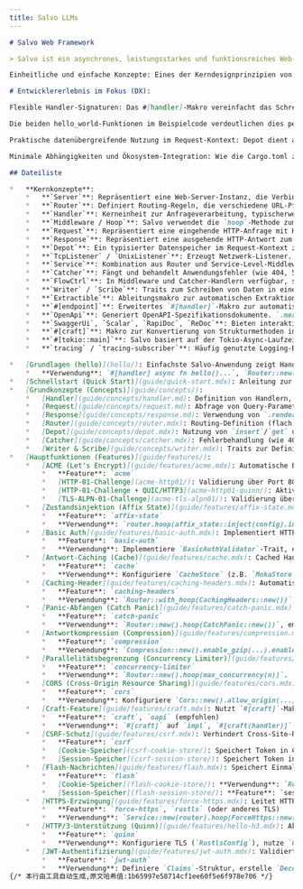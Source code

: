 ```yaml
---
title: Salvo LLMs
---
```


```markdown
# Salvo Web Framework

> Salvo ist ein asynchrones, leistungsstarkes und funktionsreiches Web-Server-Framework, das in Rust entwickelt wurde. Es zeichnet sich durch ein einfaches, modulares Design aus, ist leicht zu bedienen und zu erweitern, und bietet leistungsfähige Funktionen wie Routing, Middleware (Hoop), Datenextraktion, WebSocket, TLS (mit Hot-Reload für OpenSSL/Rustls-Zertifikate), HTTP/3, automatische ACME-Zertifikatsverwaltung, verschiedene Reverse-Proxy-Strategien, Request-Timeout-Steuerung, benutzerdefinierte Fehlerbehandlung (Catcher), OpenAPI-Unterstützung und mehr.

Einheitliche und einfache Konzepte: Eines der Kerndesignprinzipien von Salvo ist die Vereinheitlichung von Handlern (Handler) und Middleware. Beide implementieren das Handler-Trait und sind dafür verantwortlich, Anfragen (Request) zu verarbeiten und möglicherweise Antworten (Response) zu modifizieren. Diese Vereinheitlichung reduziert die Anzahl der zu erlernenden Konzepte und macht das Framework leichter verständlich und nutzbar. Middleware wird über spezifische Routing-Methoden (wie hoop) angewendet.

# Entwicklererlebnis im Fokus (DX):

Flexible Handler-Signaturen: Das #[handler]-Makro vereinfacht das Schreiben von Handlern erheblich. Entwickler müssen sich nicht um eine vollständige Parameterliste oder feste Reihenfolge kümmern. Es genügt, die tatsächlich benötigten Parameter (wie &mut Request, &mut Depot, &mut Response) in der Funktionssignatur zu deklarieren – ungenutzte können weggelassen und die Reihenfolge beliebig gewählt werden. Dies vereinfacht den Code und konzentriert ihn auf die Geschäftslogik.

Die beiden hello_world-Funktionen im Beispielcode verdeutlichen dies perfekt: Eine verwendet die vollständige Signatur (wobei ungenutzte Parameter mit einem Unterstrich markiert sind), während die andere nur den notwendigen &mut Response behält.

Praktische datenübergreifende Nutzung im Request-Kontext: Depot dient als temporärer Datenspeicher während der Lebensdauer einer Anfrage. Middleware und Handler können über Depot Informationen austauschen (z.B. speichert eine Authentifizierungs-Middleware Benutzerdaten, die nachfolgende Handler auslesen).

Minimale Abhängigkeiten und Ökosystem-Integration: Wie die Cargo.toml zeigt, hat eine grundlegende Salvo-Anwendung nur wenige Kernabhängigkeiten und nutzt etablierte Bibliotheken wie tokio (asynchrone Laufzeitumgebung) und tracing (Logging/Tracing), anstatt das Rad neu zu erfinden.

## Dateiliste

*   **Kernkonzepte**:
    *   **`Server`**: Repräsentiert eine Web-Server-Instanz, die Verbindungen entgegennimmt und Anfragen verarbeitet.
    *   **`Router`**: Definiert Routing-Regeln, die verschiedene URL-Pfade und HTTP-Methoden auf entsprechende Handler abbilden. Unterstützt Pfadparameter (`{name}` oder `{id:num}`), Wildcards (`{*rest}`, `{**rest}`) sowie komplexere Matches über `.host()` oder `.filter_fn()`. `.push()` fügt Sub-Routen hinzu, `.then()` dient für bedingtes Routing.
    *   **`Handler`**: Kerneinheit zur Anfrageverarbeitung, typischerweise eine asynchrone Funktion. Das `#[handler]`-Makro wandelt Funktionen bequem in Handler um und erlaubt das Weglassen oder Neuordnen von Parametern (`Request`, `Depot`, `Response`, `FlowCtrl`). Handler können auch als Middleware oder Fehlerbehandler dienen. Sie können direkt Typen zurückgeben, die `Writer` oder `Scribe` implementieren, oder `Result<T, E>` (wobei T und E beide `Writer` implementieren).
    *   **`Middleware / Hoop`**: Salvo verwendet die `hoop`-Methode zum Hinzufügen von Middleware. Middleware sind logische Einheiten, die ausgeführt werden, bevor eine Anfrage den finalen Handler erreicht oder eine Antwort an den Client zurückgesendet wird.
    *   **`Request`**: Repräsentiert eine eingehende HTTP-Anfrage mit Headern, Methode, Pfad, Query-Parametern, Body etc. Bietet diverse `.parse_*()` und `.extract()`-Methoden zur Datenextraktion in stark typisierte Strukturen. `.file()` und `.files()` verarbeiten Dateiuploads. `.remote_addr()` ermittelt die Client-Adresse.
    *   **`Response`**: Repräsentiert eine ausgehende HTTP-Antwort zum Setzen von Statuscode (`.status_code()`), Headern (`.headers_mut()`, `.add_header()`), Body etc. Die `.render()`-Methode erleichtert das Setzen des Antwort-Bodys (Text, HTML, JSON, Redirects etc.). `.channel()` ermöglicht Streaming-Antworten.
    *   **`Depot`**: Ein typisierter Datenspeicher im Request-Kontext zum Austausch von Daten zwischen Handlern und Middleware. Verwendet `.insert("key", value)`/`.get::<T>("key")` oder `.inject(value)`/`.obtain::<T>()`.
    *   **`TcpListener` / `UnixListener`**: Erzeugt Netzwerk-Listener. `.bind().await` liefert einen `Acceptor`. Unterstützt TLS-Konfiguration via `.rustls()`, `.openssl()`, `.native_tls()`, `.acme()` für automatische Zertifikatsverwaltung und `.quinn()` für QUIC/HTTP3. `.join()` kombiniert mehrere Listener.
    *   **`Service`**: Kombination aus Router und Service-Level-Middleware/Catchers. `Service::new(router)`.
    *   **`Catcher`**: Fängt und behandelt Anwendungsfehler (wie 404, 500). Wird via `Service::catcher()` hinzugefügt. Unterstützt `hoop` zur Anpassung der Fehlerbehandlung.
    *   **`FlowCtrl`**: In Middleware und Catcher-Handlern verfügbar, steuert den Anfrageverarbeitungsfluss (z.B. `ctrl.skip_rest()`).
    *   **`Writer` / `Scribe`**: Traits zum Schreiben von Daten in eine `Response`.
    *   **`Extractible`**: Ableitungsmakro zur automatischen Extraktion von Daten aus verschiedenen Request-Quellen in eine Struktur.
    *   **`#[endpoint]`**: Erweitertes `#[handler]`-Makro zur automatischen Generierung von OpenAPI-Dokumentationsinformationen.
    *   **`OpenApi`**: Generiert OpenAPI-Spezifikationsdokumente. `.merge_router()` sammelt Routing-Informationen. `.into_router()` erzeugt einen Router, der die JSON-Spezifikation bereitstellt.
    *   **`SwaggerUi`, `Scalar`, `RapiDoc`, `ReDoc`**: Bieten interaktive UIs für OpenAPI-Dokumentation.
    *   **`#[craft]`**: Makro zur Konvertierung von Strukturmethoden in Handler oder Endpoint, vereinfacht zustandsbehaftete Logik.
    *   **`#[tokio::main]`**: Salvo basiert auf der Tokio-Async-Laufzeit.
    *   **`tracing` / `tracing-subscriber`**: Häufig genutzte Logging-Bibliotheken.

*   [Grundlagen (hello)](hello/): Einfachste Salvo-Anwendung zeigt Handler, Router und Serverstart.
    *   **Verwendung**: `#[handler] async fn hello()...`, `Router::new().get(hello)`, `Server::new(acceptor).serve(router)`.
*   [Schnellstart (Quick Start)](guide/quick-start.mdx): Anleitung zur Rust-Installation, Erstellung eines ersten Salvo-Projekts, Verwendung des `#[handler]`-Makros, HTTP/3-Beispiel und Salvo-CLI-Tool.
*   [Grundkonzepte (Concepts)](guide/concepts/):
    *   [Handler](guide/concepts/handler.md): Definition von Handlern, Verwendung als Middleware (hoop) und Ziel (goal), detaillierte Erklärung des `#[handler]`-Makros, Fehlerbehandlung (`Result<T: Writer, E: Writer>`).
    *   [Request](guide/concepts/request.md): Abfrage von Query-Parametern (`.query()`), Formulardaten (`.form()`), JSON-Daten (`.parse_json()`), Pfadparametern (`.param()`), Headern (`.header()`) etc. Beschreibt das `Extractible`-Makro und eingebaute Extractor (`JsonBody`, `FormBody`, `QueryParam` etc.) zur automatischen Datenextraktion.
    *   [Response](guide/concepts/response.md): Verwendung von `.render()` für Text, JSON, HTML; Setzen von Statuscodes (`.status_code()`); Redirects (`Redirect::found()`).
    *   [Router](guide/concepts/router.mdx): Routing-Definition (flach vs. baumartig), Pfadmatching (statisch, Parameter `{id}`, Zahlen `{id:num}`, Regex `{id:regex}`, Wildcards `{*rest}`, `{**rest}`), Filter (`.filter()`, `.filter_fn()`), Middleware (`.hoop()`), bedingtes Routing (`.then()`).
    *   [Depot](guide/concepts/depot.mdx): Nutzung von `insert`/`get` und `inject`/`obtain` zum Datenaustausch während der Anfrageverarbeitung.
    *   [Catcher](guide/concepts/catcher.mdx): Fehlerbehandlung (wie 404) via `Service::catcher()` und benutzerdefinierte Handler.
    *   [Writer & Scribe](guide/concepts/writer.mdx): Traits zur Definition, wie benutzerdefinierte Typen in `Response` geschrieben werden.
*   [Hauptfunktionen (Features)](guide/features/):
    *   [ACME (Let's Encrypt)](guide/features/acme.mdx): Automatische Beschaffung und Verlängerung von TLS-Zertifikaten.
        *   **Feature**: `acme`
        *   [HTTP-01-Challenge](acme-http01/): Validierung über Port 80. **Verwendung**: `TcpListener::new(...):443.acme().cache_path(...).add_domain(...).http01_challenge(&mut router).join(TcpListener::new(...):80).bind()`.
        *   [HTTP-01-Challenge + QUIC/HTTP3](acme-http01-quinn/): Aktiviert ACME und HTTP3. **Verwendung**: Nach `http01_challenge` `.quinn("0.0.0.0:443")` hinzufügen.
        *   [TLS-ALPN-01-Challenge](acme-tls-alpn01/): Validierung über Port 443 ohne Port 80. **Verwendung**: `TcpListener::new(...):443.acme().cache_path(...).add_domain(...).bind()` (standardmäßig TLS-ALPN-01).
    *   [Zustandsinjektion (Affix State)](guide/features/affix-state.mdx): Nutzung von `affix_state::inject()` und `affix_state::insert()`-Middleware zur Injektion gemeinsamer Daten in `Depot`.
        *   **Feature**: `affix-state`
        *   **Verwendung**: `router.hoop(affix_state::inject(config).insert("key", value))`, im Handler `depot.obtain::<Config>()` oder `depot.get::<T>("key")`.
    *   [Basic Auth](guide/features/basic-auth.mdx): Implementiert HTTP Basic Auth.
        *   **Feature**: `basic-auth`
        *   **Verwendung**: Implementiere `BasicAuthValidator`-Trait, erstelle `BasicAuth::new(validator)`-Middleware und füge sie mit `hoop()` hinzu.
    *   [Antwort-Caching (Cache)](guide/features/cache.mdx): Cached Handler-Antworten.
        *   **Feature**: `cache`
        *   **Verwendung**: Konfiguriere `CacheStore` (z.B. `MokaStore` mit TTL) und `CacheIssuer` (z.B. `RequestIssuer`), erstelle `Cache::new(store, issuer)`-Middleware und füge sie mit `hoop()` hinzu.
    *   [Caching-Header](guide/features/caching-headers.mdx): Automatisches Hinzufügen von `ETag` und `Cache-Control`-Headern.
        *   **Feature**: `caching-headers`
        *   **Verwendung**: `Router::with_hoop(CachingHeaders::new())`, sollte vor `Compression` platziert werden.
    *   [Panic-Abfangen (Catch Panic)](guide/features/catch-panic.mdx): Verhindert Serverabstürze durch Handler-Panics.
        *   **Feature**: `catch-panic`
        *   **Verwendung**: `Router::new().hoop(CatchPanic::new())`, empfohlen als erste Middleware.
    *   [Antwortkompression (Compression)](guide/features/compression.mdx): Komprimiert Antwort-Bodies (gzip, brotli, zstd).
        *   **Feature**: `compression`
        *   **Verwendung**: `Compression::new().enable_gzip(...).enable_brotli(...).hoop(middleware)`.
    *   [Parallelitätsbegrenzung (Concurrency Limiter)](guide/features/concurrency-limiter.mdx): Begrenzt gleichzeitig verarbeitete Anfragen.
        *   **Feature**: `concurrency-limiter`
        *   **Verwendung**: `Router::new().hoop(max_concurrency(n))`.
    *   [CORS (Cross-Origin Resource Sharing)](guide/features/cors.mdx): Konfiguriert Cross-Origin-Anfragepolitik.
        *   **Feature**: `cors`
        *   **Verwendung**: Konfiguriere `Cors::new().allow_origin(...).allow_methods(...).into_handler()` und füge sie zum `Service` hinzu (typischerweise mit `hoop`).
    *   [Craft-Feature](guide/features/craft.mdx): Nutzt `#[craft]`-Makro zur Konvertierung von Strukturmethoden in Handler oder Endpoint.
        *   **Feature**: `craft`, `oapi` (empfohlen)
        *   **Verwendung**: `#[craft]` auf `impl`, `#[craft(handler)]` oder `#[craft(endpoint)]` auf Methoden. Im Routing wie `opts.method_name()` oder `Struct::method_name()` aufrufen.
    *   [CSRF-Schutz](guide/features/csrf.mdx): Verhindert Cross-Site-Request-Forgery-Angriffe.
        *   **Feature**: `csrf`
        *   [Cookie-Speicher](csrf-cookie-store/): Speichert Token in Cookies. **Verwendung**: Konfiguriere `Finder` (z.B. `FormFinder`) und `Store` (z.B. `bcrypt_cookie_csrf(finder)`), füge Middleware mit `hoop()` hinzu, `depot.csrf_token()` holt Token.
        *   [Session-Speicher](csrf-session-store/): Speichert Token in Sessions. **Feature**: `session`. **Verwendung**: Ähnlich CookieStore, aber zuerst `SessionHandler` hinzufügen, `bcrypt_session_csrf(finder)` etc. verwenden.
    *   [Flash-Nachrichten](guide/features/flash.mdx): Speichert Einmal-Nachrichten vor Redirects.
        *   **Feature**: `flash`
        *   [Cookie-Speicher](flash-cookie-store/): **Verwendung**: `Router::new().hoop(CookieStore::new().into_handler())`. Im Handler `depot.outgoing_flash_mut().info(...)` setzen, `depot.incoming_flash()` lesen.
        *   [Session-Speicher](flash-session-store/): **Feature**: `session`. **Verwendung**: Zuerst `SessionHandler` hinzufügen, dann `hoop(SessionStore::new().into_handler())`.
    *   [HTTPS-Erzwingung](guide/features/force-https.mdx): Leitet HTTP-Anfragen zu HTTPS um.
        *   **Feature**: `force-https`, `rustls` (oder anderes TLS)
        *   **Verwendung**: `Service::new(router).hoop(ForceHttps::new().https_port(443))`. Typischerweise müssen HTTP- und HTTPS-Ports gleichzeitig überwacht werden.
    *   [HTTP/3-Unterstützung (Quinn)](guide/features/hello-h3.mdx): Aktiviert HTTP/3 und QUIC.
        *   **Feature**: `quinn`
        *   **Verwendung**: Konfiguriere TLS (`RustlsConfig`), nutze `QuinnListener::new(quinn_config, addr).join(tcp_listener).bind()`.
    *   [JWT-Authentifizierung](guide/features/jwt-auth.mdx): Validiert JSON Web Tokens.
        *   **Feature**: `jwt-auth`
        *   **Verwendung**: Definiere `Claims`-Struktur, erstelle `Decoder` (z.B. `ConstDecoder`, `OidcDecoder`), konfiguriere `JwtAuth::new(decoder).finders(...).force_passed(...)`-
{/* 本行由工具自动生成,原文哈希值:1b65997e58714cf1ee60f5e6f978e706 */}